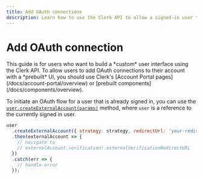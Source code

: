 ```yaml
---
title: Add OAuth connections
description: Learn how to use the Clerk API to allow a signed-in user to add an OAuth connection to their account.
---
```


# Add OAuth connection

<Callout type="danger">
  This guide is for users who want to build a *custom* user interface using the Clerk API. To allow users to add OAuth connections to their account with a *prebuilt* UI, you should use Clerk's [Account Portal pages](/docs/account-portal/overview) or [prebuilt components](/docs/components/overview).
</Callout>

To initiate an OAuth flow for a user that is already signed in, you can use the [`user.createExternalAccount(params)`](/docs/references/javascript/user/create-metadata#create-external-account) method, where `user` is a reference to the currently signed in user.

```jsx
user
  .createExternalAccount({ strategy: strategy, redirectUrl: 'your-redirect-url' })
  .then(externalAccount => {
    // navigate to
    // externalAccount.verification!.externalVerificationRedirectURL
  })
  .catch(err => {
    // handle error
  });
```


